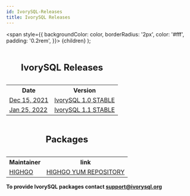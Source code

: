 ```yaml
---
id: IvorySQL-Releases
title: IvorySQL Releases
---
```


  <span
    style={{
      backgroundColor: color,
      borderRadius: '2px',
      color: '#fff',
      padding: '0.2rem',
    }}>
    {children}
  </span>
);


<table>
<caption><h2>IvorySQL Releases</h2></caption>
  <tr>
    <th>Date</th>
    <th>Version</th>
  </tr>
  <tr>
    <td>
        <a href="/ivorysql-v1-0-release-page">Dec 15, 2021</a>
    </td>
    <td>
        <a href="/ivorysql-v1-0-release-page">IvorySQL 1.0 STABLE</a>
    </td>
  </tr>
  <tr>
    <td>
        <a href="/ivorysql-v1-1-release-page">Jan 25, 2022</a>
    </td>
    <td>
        <a href="/ivorysql-v1-1-release-page">IvorySQL 1.1 STABLE</a>
    </td>
  </tr>
</table>



<table>
<caption><h2>Packages</h2></caption>
  <tr>
    <th>Maintainer</th>
    <th>link</th>
  </tr>
  <tr>
    <td>
        <a href="http://www.highgo.ca">HIGHGO</a>
    </td>
    <td>
        <a href="https://yum.highgo.ca/ivorysql.html">HIGHGO YUM REPOSITORY</a>
    </td>
  </tr>
</table>



**<Highlight color="#25c2a0">To provide IvorySQL packages contact support@ivorysql.org</Highlight>**
